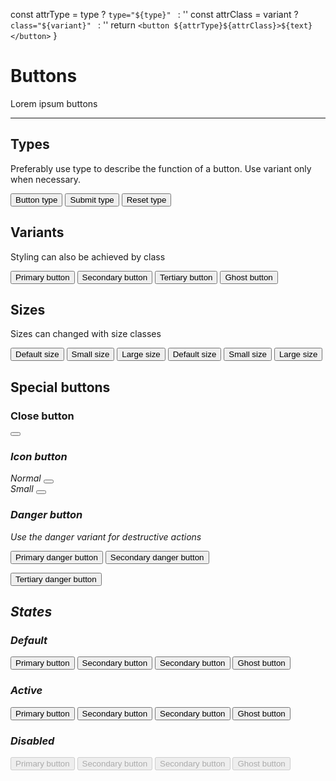 
  const attrType = type ? `type="${type}" ` : ''
  const attrClass = variant ? `class="${variant}" ` : ''
  return `<button ${attrType}${attrClass}>${text}</button>`
}

<Meta of={ButtonStories} />

# Buttons

Lorem ipsum buttons

<Story of={ButtonStories.Button} />

***

## Types

Preferably use type to describe the function of a button. Use variant only when necessary.

<button type="button">Button type</button>
<button type="submit">Submit type</button>
<button type="reset">Reset type</button>


## Variants

Styling can also be achieved by class

<button class="primary">Primary button</button>
<button class="secondary">Secondary button</button>
<button class="tertiary">Tertiary button</button>
<button class="ghost">Ghost button</button>


## Sizes

Sizes can changed with size classes

<button class="primary">Default size</button>
<button class="primary small">Small size</button>
<button class="primary large">Large size</button>
<button class="ghost">Default size</button>
<button class="ghost small">Small size</button>
<button class="ghost large">Large size</button>

## Special buttons

### Close button

<button class="close" aria-label="Close">
  <i />
</button>

### Icon button

<div style={{ display: 'flex', gap: '2rem' }}>
  <div>
    Normal
    <button class="icon">
      <svg xmlns="http://www.w3.org/2000/svg" viewBox="0 0 512 512">
        <path d="M256 8C119.043 8 8 119.083 8 256c0 136.997 111.043 248 248 248s248-111.003 248-248C504 119.083 392.957 8 256 8zm0 448c-110.532 0-200-89.431-200-200 0-110.495 89.472-200 200-200 110.491 0 200 89.471 200 200 0 110.53-89.431 200-200 200zm0-338c23.196 0 42 18.804 42 42s-18.804 42-42 42-42-18.804-42-42 18.804-42 42-42zm56 254c0 6.627-5.373 12-12 12h-88c-6.627 0-12-5.373-12-12v-24c0-6.627 5.373-12 12-12h12v-64h-12c-6.627 0-12-5.373-12-12v-24c0-6.627 5.373-12 12-12h64c6.627 0 12 5.373 12 12v100h12c6.627 0 12 5.373 12 12v24z" />
      </svg>
    </button>
  </div>

  <div>
    Small
    <button class="icon small">
      <svg xmlns="http://www.w3.org/2000/svg" viewBox="0 0 512 512">
        <path d="M256 8C119.043 8 8 119.083 8 256c0 136.997 111.043 248 248 248s248-111.003 248-248C504 119.083 392.957 8 256 8zm0 448c-110.532 0-200-89.431-200-200 0-110.495 89.472-200 200-200 110.491 0 200 89.471 200 200 0 110.53-89.431 200-200 200zm0-338c23.196 0 42 18.804 42 42s-18.804 42-42 42-42-18.804-42-42 18.804-42 42-42zm56 254c0 6.627-5.373 12-12 12h-88c-6.627 0-12-5.373-12-12v-24c0-6.627 5.373-12 12-12h12v-64h-12c-6.627 0-12-5.373-12-12v-24c0-6.627 5.373-12 12-12h64c6.627 0 12 5.373 12 12v100h12c6.627 0 12 5.373 12 12v24z" />
      </svg>
    </button>
  </div>
</div>


### Danger button

Use the danger variant for destructive actions

<button type="submit" class="danger">Primary danger button</button>
<button type="button" class="danger">Secondary danger button</button>

<button class="tertiary danger">Tertiary danger button</button>


## States


<div>
  <h3 class="mb-4">Default</h3>
  <div class="mb-4">
    <button class="primary" style={{ margin: '0 16px 16px 0' }}>Primary button</button>
    <button type="button" style={{ margin: '0 16px 16px 0' }}>Secondary button</button>
    <button class="secondary" style={{ margin: '0 16px 16px 0' }}>Secondary button</button>
    <button class="ghost" style={{ margin: '0 16px 16px 0' }}>Ghost button</button>
  </div>

  <h3 class="mb-4">Active</h3>
  <div class="mb-4">
    <button class="primary active" style={{ margin: '0 16px 16px 0' }}>Primary button</button>
    <button type="button" class="active" style={{ margin: '0 16px 16px 0' }}>Secondary button</button>
    <button class="secondary active" style={{ margin: '0 16px 16px 0' }}>Secondary button</button>
    <button class="ghost active" style={{ margin: '0 16px 16px 0' }}>Ghost button</button>
  </div>

  <h3 class="mb-4">Disabled</h3>
  <div class="mb-4">
    <button class="primary" disabled style={{ margin: '0 16px 16px 0' }}>Primary button</button>
    <button type="button" disabled style={{ margin: '0 16px 16px 0' }}>Secondary button</button>
    <button class="secondary" disabled style={{ margin: '0 16px 16px 0' }}>Secondary button</button>
    <button class="ghost" disabled style={{ margin: '0 16px 16px 0' }}>Ghost button</button>
  </div>
</div>
